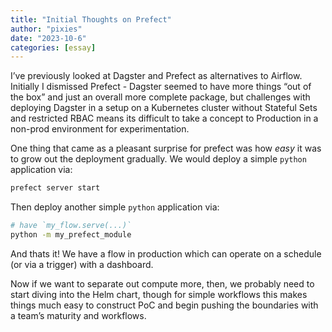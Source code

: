 ```yaml
---
title: "Initial Thoughts on Prefect"
author: "pixies"
date: "2023-10-6"
categories: [essay]
---
```


I've previously looked at Dagster and Prefect as alternatives to Airflow. Initially I dismissed Prefect - Dagster seemed to have more things "out of the box" and just an overall more complete package, but challenges with deploying Dagster in a setup on a Kubernetes cluster without Stateful Sets and restricted RBAC means its difficult to take a concept to Production in a non-prod environment for experimentation. 

One thing that came as a pleasant surprise for prefect was how _easy_ it was to grow out the deployment gradually. We would deploy a simple `python` application via:

```sh
prefect server start
```

Then deploy another simple `python` application via:

```sh
# have `my_flow.serve(...)`
python -m my_prefect_module
```

And thats it! We have a flow in production which can operate on a schedule (or via a trigger) with a dashboard. 

Now if we want to separate out compute more, then, we probably need to start diving into the Helm chart, though for simple workflows this makes things much easy to construct PoC and begin pushing the boundaries with a team's maturity and workflows. 
